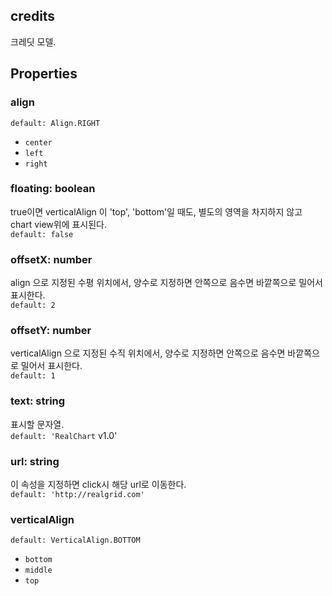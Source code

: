 ## credits
크레딧 모델.
## Properties

### align
`default: Align.RIGHT`  
- `center` 
- `left` 
- `right` 
### floating: boolean
true이면  verticalAlign 이 'top', 'bottom'일 때도,
별도의 영역을 차지하지 않고 chart view위에 표시된다.  
`default: false`  

### offsetX: number
align 으로 지정된 수평 위치에서, 양수로 지정하면 안쪽으로 음수면 바깥쪽으로 밀어서 표시한다.  
`default: 2`  

### offsetY: number
verticalAlign 으로 지정된 수직 위치에서, 양수로 지정하면 안쪽으로 음수면 바깥쪽으로 밀어서 표시한다.  
`default: 1`  

### text: string
표시할 문자열.  
`default: 'RealChart` v1.0' 

### url: string
이 속성을 지정하면 click시 해당 url로 이동한다.  
`default: 'http://realgrid.com'`  

### verticalAlign
`default: VerticalAlign.BOTTOM`  
- `bottom` 
- `middle` 
- `top` 